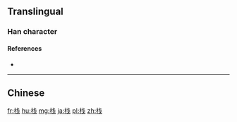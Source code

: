 {{also|棧}}
==Translingual==

===Han character===
{{Han char|rn=75|rad=木|as=05|sn=9|four=|canj=木戈十 (DIJ)|ids=⿰[[木]][[戋]]}}

====References====
* {{Han ref|kx=0521.121|hdz=21176.100|uh=6808|ud=26632}}

----

==Chinese==
{{zh-see|棧}}

[[fr:栈]]
[[hu:栈]]
[[mg:栈]]
[[ja:栈]]
[[pl:栈]]
[[zh:栈]]